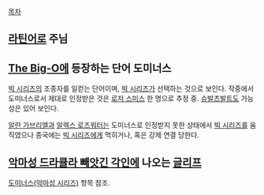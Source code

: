 [[목차]]

== [[라틴어]]로 주님 ==

== [[The Big-O]]에 등장하는 단어 도미너스 ==
[[빅 시리즈]]의 조종자를 일컫는 단어이며, [[빅 시리즈]]가 선택하는 것으로 보인다. 작중에서 도미너스로서 제대로 인정받은 것은 [[로저 스미스]] 한 명으로 추정 중. [[슈발츠발트]]도 가능성은 있어 보인다.

[[알란 가브리엘]]과 [[알렉스 로즈워터]]는 도미너스로 인정받지 못한 상태에서 [[빅 시리즈]]를 움직였으나 종국에는 [[빅 시리즈]]에게 먹히거나, 혹은 강제 연결 당한다.

== [[악마성 드라큘라 빼앗긴 각인]]에 나오는 [[글리프]] == 
[[도미너스(악마성 시리즈)]] 항목 참조.
